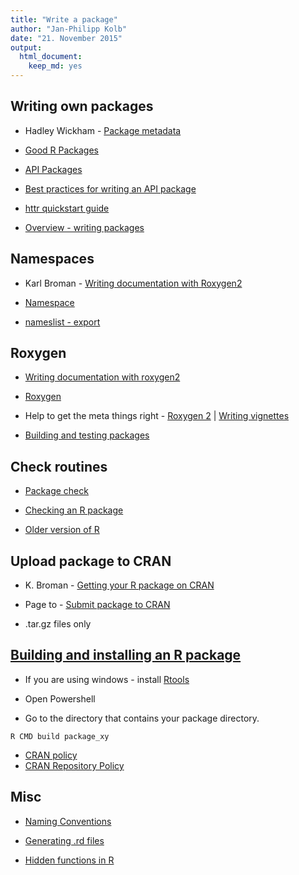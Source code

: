 ```yaml
---
title: "Write a package"
author: "Jan-Philipp Kolb"
date: "21. November 2015"
output: 
  html_document: 
    keep_md: yes
---
```



## Writing own packages

- Hadley Wickham - [Package metadata](http://r-pkgs.had.co.nz/description.html)

- [Good R Packages](http://blog.revolutionanalytics.com/2016/05/good-r-packages.html)

- [API Packages](https://cran.r-project.org/web/packages/httr/vignettes/api-packages.html)

- [Best practices for writing an API package](https://cran.r-project.org/web/packages/httr/vignettes/api-packages.html)

- [httr quickstart guide](https://cran.r-project.org/web/packages/httr/vignettes/quickstart.html)

- [Overview - writing packages](https://cran.r-project.org/doc/manuals/r-release/R-exts.html)


## Namespaces

- Karl Broman - [Writing documentation with Roxygen2 ](http://kbroman.org/pkg_primer/pages/docs.html)
- [Namespace](http://r-pkgs.had.co.nz/namespace.html)


- [nameslist - export](http://troublevn.com/41749/function-lmlist-after-installing-updating-packages-duplicate)


## Roxygen 

- [Writing documentation with roxygen2](http://kbroman.org/pkg_primer/pages/docs.html)

- [Roxygen](http://stackoverflow.com/questions/8597993/does-roxygen2-automatically-write-namespace-directives-for-imports-packages)


- Help to get the meta things right - [Roxygen 2](http://r-pkgs.had.co.nz/man.html) | [Writing vignettes](http://kbroman.org/pkg_primer/pages/vignettes.html)

- [Building and testing packages](https://support.rstudio.com/hc/en-us/articles/200486508-Building-Testing-and-Distributing-Packages)

## Check routines

- [Package check](http://r-pkgs.had.co.nz/check.html)

- [Checking an R package ](http://kbroman.org/pkg_primer/pages/check.html)

- [Older version of R](http://stackoverflow.com/questions/1188544/getting-windows-to-start-r-in-batch-mode-using-the-start-command)

## Upload package to CRAN

- K. Broman - [Getting your R package on CRAN](http://kbroman.org/pkg_primer/pages/cran.html)

- Page to - [Submit package to CRAN](https://cran.r-project.org/submit.html)

- .tar.gz files only

## [Building and installing an R package](http://kbroman.org/pkg_primer/pages/build.html)

- If you are using windows - install [Rtools](https://cran.r-project.org/bin/windows/Rtools/)

- Open Powershell
- Go to the directory that contains your package directory.

```
R CMD build package_xy
```


- [CRAN policy](https://cran.r-project.org/submit.html)
- [CRAN Repository Policy](https://cran.r-project.org/web/packages/policies.html)



## Misc

- [Naming Conventions](http://robinlovelace.net/r/2014/07/15/naming-conventions-r.html)

- [Generating .rd files](https://cran.r-project.org/web/packages/roxygen2/vignettes/rd.html)


- [Hidden functions in R](https://www.hsph.harvard.edu/statinformatics/soft/files/buildingrpackages.pdf)

